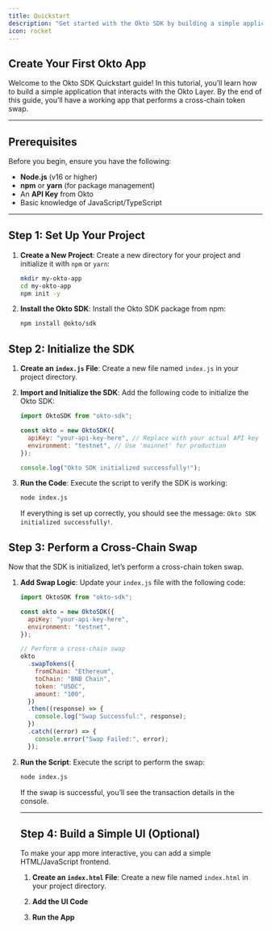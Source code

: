 ```yaml
---
title: Quickstart
description: "Get started with the Okto SDK by building a simple application that interacts with the Okto Layer. Follow this step-by-step guide to create your first Web3 app."
icon: rocket
---
```


## Create Your First Okto App

Welcome to the Okto SDK Quickstart guide! In this tutorial, you’ll learn how to build a simple application that interacts with the Okto Layer. By the end of this guide, you’ll have a working app that performs a cross-chain token swap.

---

## Prerequisites

Before you begin, ensure you have the following:

- **Node.js** (v16 or higher)
- **npm** or **yarn** (for package management)
- An **API Key** from Okto
- Basic knowledge of JavaScript/TypeScript

---

## Step 1: Set Up Your Project

1. **Create a New Project**:
   Create a new directory for your project and initialize it with `npm` or `yarn`:

   ```bash
   mkdir my-okto-app
   cd my-okto-app
   npm init -y
   ```

2. **Install the Okto SDK**:
   Install the Okto SDK package from npm:

   ```bash
   npm install @okto/sdk
   ```

## Step 2: Initialize the SDK

1. **Create an `index.js` File**:
   Create a new file named `index.js` in your project directory.

2. **Import and Initialize the SDK**:
   Add the following code to initialize the Okto SDK:

   ```javascript
   import OktoSDK from "okto-sdk";

   const okto = new OktoSDK({
     apiKey: "your-api-key-here", // Replace with your actual API key
     environment: "testnet", // Use 'mainnet' for production
   });

   console.log("Okto SDK initialized successfully!");
   ```

3. **Run the Code**:
   Execute the script to verify the SDK is working:

   ```bash
   node index.js
   ```

   If everything is set up correctly, you should see the message: `Okto SDK initialized successfully!`.

## Step 3: Perform a Cross-Chain Swap

Now that the SDK is initialized, let’s perform a cross-chain token swap.

1. **Add Swap Logic**:
   Update your `index.js` file with the following code:

   ```javascript
   import OktoSDK from "okto-sdk";

   const okto = new OktoSDK({
     apiKey: "your-api-key-here",
     environment: "testnet",
   });

   // Perform a cross-chain swap
   okto
     .swapTokens({
       fromChain: "Ethereum",
       toChain: "BNB Chain",
       token: "USDC",
       amount: "100",
     })
     .then((response) => {
       console.log("Swap Successful:", response);
     })
     .catch((error) => {
       console.error("Swap Failed:", error);
     });
   ```

2. **Run the Script**:
   Execute the script to perform the swap:

   ```bash
   node index.js
   ```

   If the swap is successful, you’ll see the transaction details in the console.

   ***

   ## Step 4: Build a Simple UI (Optional)

   To make your app more interactive, you can add a simple HTML/JavaScript frontend.

   1. **Create an `index.html` File**:
      Create a new file named `index.html` in your project directory.

   2. **Add the UI Code**

   3. **Run the App**
